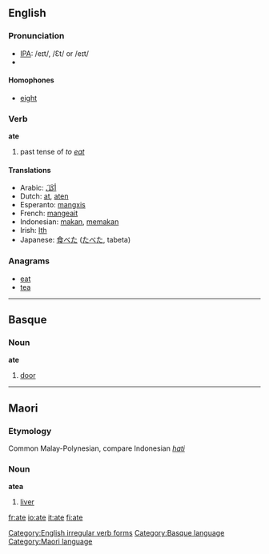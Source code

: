 ==English==

=== Pronunciation ===
*[[w:IPA|IPA]]: {{US}} /eɪt/, {{UK}} /Ɛt/ or /eɪt/
*{{audio|en-us-ate.ogg|Audio (US)}}

====Homophones====
*[[eight]]

=== Verb ===
'''ate'''
# past tense of ''to [[eat]]''

====Translations====
*Arabic: [[أكَلَ]]
*Dutch: [[at]], [[aten]]
*Esperanto: [[mangxis]]
*French: [[mangeait]]
*Indonesian: [[makan]], [[makan|memakan]]
*Irish: [[Ith]]
*Japanese: [[食べた]] ([[たべた]], tabeta)

===Anagrams===
*[[eat]]
*[[tea]]

[[Category:English irregular verb forms]]

----

==Basque==
===Noun===
'''ate'''

# [[door]]

[[Category:Basque language]]

----

==Maori==
===Etymology===
Common Malay-Polynesian, compare Indonesian ''[[hati]]''
===Noun===
'''atea'''

# [[liver]]

[[Category:Maori language]]

[[fr:ate]]
[[io:ate]]
[[it:ate]]
[[fi:ate]]